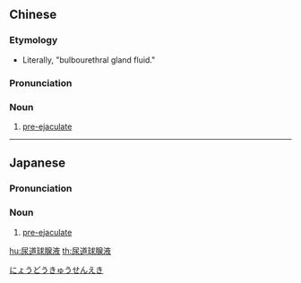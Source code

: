 ==Chinese==
{{zh-forms|type=41}}
{{wikipedia|lang=zh}}

===Etymology===
* Literally, "bulbourethral gland fluid."

===Pronunciation===
{{zh-pron
|m=niàodàoqiúxiànyè
|cat=n
}}

===Noun===
{{zh-noun}}

# [[pre-ejaculate]]

{{zh-cat|Bodily fluids}}

----

==Japanese==
{{wikipedia|lang=ja}}
{{ja-kanjitab|にょう|どう|きゅう|せん|えき|yomi=o}}

===Pronunciation===
{{ja-pron|yomi=o|にょうどうきゅうせんえき}}

===Noun===
{{ja-noun|にょうどうきゅうせんえき}}

# [[pre-ejaculate]]

[[Category:ja:Bodily fluids|にょうどうきゅうせんえき]]

[[hu:尿道球腺液]]
[[th:尿道球腺液]]